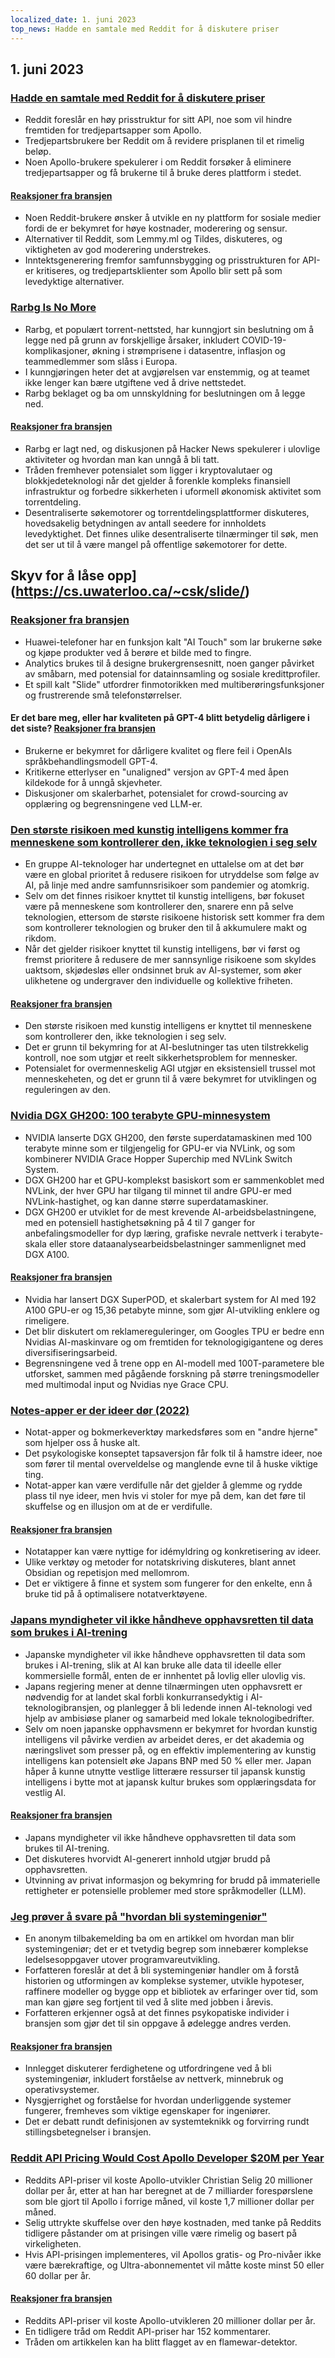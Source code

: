 ```yaml
---
localized_date: 1. juni 2023
top_news: Hadde en samtale med Reddit for å diskutere priser
---
```




<CallToAction />

<Steps>

## 1. juni 2023

### [Hadde en samtale med Reddit for å diskutere priser](https://old.reddit.com/r/apolloapp/comments/13ws4w3/had_a_call_with_reddit_to_discuss_pricing_bad/)

- Reddit foreslår en høy prisstruktur for sitt API, noe som vil hindre fremtiden for tredjepartsapper som Apollo.
- Tredjepartsbrukere ber Reddit om å revidere prisplanen til et rimelig beløp.
- Noen Apollo-brukere spekulerer i om Reddit forsøker å eliminere tredjepartsapper og få brukerne til å bruke deres plattform i stedet.

#### [Reaksjoner fra bransjen](http://news.ycombinator.com/item?id=36141083)

- Noen Reddit-brukere ønsker å utvikle en ny plattform for sosiale medier fordi de er bekymret for høye kostnader, moderering og sensur.
- Alternativer til Reddit, som Lemmy.ml og Tildes, diskuteres, og viktigheten av god moderering understrekes.
- Inntektsgenerering fremfor samfunnsbygging og prisstrukturen for API-er kritiseres, og tredjepartsklienter som Apollo blir sett på som levedyktige alternativer.

### [Rarbg Is No More](https://web.archive.org/web/20230531105653/https://rarbg.to/index80.php)

- Rarbg, et populært torrent-nettsted, har kunngjort sin beslutning om å legge ned på grunn av forskjellige årsaker, inkludert COVID-19-komplikasjoner, økning i strømprisene i datasentre, inflasjon og teammedlemmer som slåss i Europa.
- I kunngjøringen heter det at avgjørelsen var enstemmig, og at teamet ikke lenger kan bære utgiftene ved å drive nettstedet.
- Rarbg beklaget og ba om unnskyldning for beslutningen om å legge ned.

#### [Reaksjoner fra bransjen](http://news.ycombinator.com/item?id=36136819)

- Rarbg er lagt ned, og diskusjonen på Hacker News spekulerer i ulovlige aktiviteter og hvordan man kan unngå å bli tatt.
- Tråden fremhever potensialet som ligger i kryptovalutaer og blokkjedeteknologi når det gjelder å forenkle kompleks finansiell infrastruktur og forbedre sikkerheten i uformell økonomisk aktivitet som torrentdeling.
- Desentraliserte søkemotorer og torrentdelingsplattformer diskuteres, hovedsakelig betydningen av antall seedere for innholdets levedyktighet. Det finnes ulike desentraliserte tilnærminger til søk, men det ser ut til å være mangel på offentlige søkemotorer for dette.

## Skyv for å låse opp](https://cs.uwaterloo.ca/~csk/slide/)

### [Reaksjoner fra bransjen](http://news.ycombinator.com/item?id=36138304)

- Huawei-telefoner har en funksjon kalt "AI Touch" som lar brukerne søke og kjøpe produkter ved å berøre et bilde med to fingre.
- Analytics brukes til å designe brukergrensesnitt, noen ganger påvirket av småbarn, med potensial for datainnsamling og sosiale kredittprofiler.
- Et spill kalt "Slide" utfordrer finmotorikken med multiberøringsfunksjoner og frustrerende små telefonstørrelser.

#### Er det bare meg, eller har kvaliteten på GPT-4 blitt betydelig dårligere i det siste? [Reaksjoner fra bransjen](http://news.ycombinator.com/item?id=36134249)

- Brukerne er bekymret for dårligere kvalitet og flere feil i OpenAIs språkbehandlingsmodell GPT-4.
- Kritikerne etterlyser en "unaligned" versjon av GPT-4 med åpen kildekode for å unngå skjevheter.
- Diskusjoner om skalerbarhet, potensialet for crowd-sourcing av opplæring og begrensningene ved LLM-er.

### [Den største risikoen med kunstig intelligens kommer fra menneskene som kontrollerer den, ikke teknologien i seg selv](https://aisnakeoil.substack.com/p/is-avoiding-extinction-from-ai-really)

- En gruppe AI-teknologer har undertegnet en uttalelse om at det bør være en global prioritet å redusere risikoen for utryddelse som følge av AI, på linje med andre samfunnsrisikoer som pandemier og atomkrig.
- Selv om det finnes risikoer knyttet til kunstig intelligens, bør fokuset være på menneskene som kontrollerer den, snarere enn på selve teknologien, ettersom de største risikoene historisk sett kommer fra dem som kontrollerer teknologien og bruker den til å akkumulere makt og rikdom.
- Når det gjelder risikoer knyttet til kunstig intelligens, bør vi først og fremst prioritere å redusere de mer sannsynlige risikoene som skyldes uaktsom, skjødesløs eller ondsinnet bruk av AI-systemer, som øker ulikhetene og undergraver den individuelle og kollektive friheten.

#### [Reaksjoner fra bransjen](http://news.ycombinator.com/item?id=36139852)

- Den største risikoen med kunstig intelligens er knyttet til menneskene som kontrollerer den, ikke teknologien i seg selv.
- Det er grunn til bekymring for at AI-beslutninger tas uten tilstrekkelig kontroll, noe som utgjør et reelt sikkerhetsproblem for mennesker.
- Potensialet for overmenneskelig AGI utgjør en eksistensiell trussel mot menneskeheten, og det er grunn til å være bekymret for utviklingen og reguleringen av den.

### [Nvidia DGX GH200: 100 terabyte GPU-minnesystem](https://developer.nvidia.com/blog/announcing-nvidia-dgx-gh200-first-100-terabyte-gpu-memory-system/)

- NVIDIA lanserte DGX GH200, den første superdatamaskinen med 100 terabyte minne som er tilgjengelig for GPU-er via NVLink, og som kombinerer NVIDIA Grace Hopper Superchip med NVLink Switch System.
- DGX GH200 har et GPU-komplekst basiskort som er sammenkoblet med NVLink, der hver GPU har tilgang til minnet til andre GPU-er med NVLink-hastighet, og kan danne større superdatamaskiner.
- DGX GH200 er utviklet for de mest krevende AI-arbeidsbelastningene, med en potensiell hastighetsøkning på 4 til 7 ganger for anbefalingsmodeller for dyp læring, grafiske nevrale nettverk i terabyte-skala eller store dataanalysearbeidsbelastninger sammenlignet med DGX A100.

#### [Reaksjoner fra bransjen](http://news.ycombinator.com/item?id=36133226)

- Nvidia har lansert DGX SuperPOD, et skalerbart system for AI med 192 A100 GPU-er og 15,36 petabyte minne, som gjør AI-utvikling enklere og rimeligere.
- Det blir diskutert om reklamereguleringer, om Googles TPU er bedre enn Nvidias AI-maskinvare og om fremtiden for teknologigigantene og deres diversifiseringsarbeid.
- Begrensningene ved å trene opp en AI-modell med 100T-parametere ble utforsket, sammen med pågående forskning på større treningsmodeller med multimodal input og Nvidias nye Grace CPU.

### [Notes-apper er der ideer dør (2022)](https://www.reproof.app/blog/notes-apps-help-us-forget)

- Notat-apper og bokmerkeverktøy markedsføres som en "andre hjerne" som hjelper oss å huske alt.
- Det psykologiske konseptet tapsaversjon får folk til å hamstre ideer, noe som fører til mental overveldelse og manglende evne til å huske viktige ting.
- Notat-apper kan være verdifulle når det gjelder å glemme og rydde plass til nye ideer, men hvis vi stoler for mye på dem, kan det føre til skuffelse og en illusjon om at de er verdifulle.

#### [Reaksjoner fra bransjen](http://news.ycombinator.com/item?id=36136179)

- Notatapper kan være nyttige for idémyldring og konkretisering av ideer.
- Ulike verktøy og metoder for notatskriving diskuteres, blant annet Obsidian og repetisjon med mellomrom.
- Det er viktigere å finne et system som fungerer for den enkelte, enn å bruke tid på å optimalisere notatverktøyene.

### [Japans myndigheter vil ikke håndheve opphavsretten til data som brukes i AI-trening](https://technomancers.ai/japan-goes-all-in-copyright-doesnt-apply-to-ai-training/)

- Japanske myndigheter vil ikke håndheve opphavsretten til data som brukes i AI-trening, slik at AI kan bruke alle data til ideelle eller kommersielle formål, enten de er innhentet på lovlig eller ulovlig vis.
- Japans regjering mener at denne tilnærmingen uten opphavsrett er nødvendig for at landet skal forbli konkurransedyktig i AI-teknologibransjen, og planlegger å bli ledende innen AI-teknologi ved hjelp av ambisiøse planer og samarbeid med lokale teknologibedrifter.
- Selv om noen japanske opphavsmenn er bekymret for hvordan kunstig intelligens vil påvirke verdien av arbeidet deres, er det akademia og næringslivet som presser på, og en effektiv implementering av kunstig intelligens kan potensielt øke Japans BNP med 50 % eller mer. Japan håper å kunne utnytte vestlige litterære ressurser til japansk kunstig intelligens i bytte mot at japansk kultur brukes som opplæringsdata for vestlig AI.

#### [Reaksjoner fra bransjen](http://news.ycombinator.com/item?id=36144241)

- Japans myndigheter vil ikke håndheve opphavsretten til data som brukes til AI-trening.
- Det diskuteres hvorvidt AI-generert innhold utgjør brudd på opphavsretten.
- Utvinning av privat informasjon og bekymring for brudd på immaterielle rettigheter er potensielle problemer med store språkmodeller (LLM).

### [Jeg prøver å svare på "hvordan bli systemingeniør"](https://rachelbythebay.com/w/2023/05/30/eng/)

- En anonym tilbakemelding ba om en artikkel om hvordan man blir systemingeniør; det er et tvetydig begrep som innebærer komplekse ledelsesoppgaver utover programvareutvikling.
- Forfatteren foreslår at det å bli systemingeniør handler om å forstå historien og utformingen av komplekse systemer, utvikle hypoteser, raffinere modeller og bygge opp et bibliotek av erfaringer over tid, som man kan gjøre seg fortjent til ved å slite med jobben i årevis.
- Forfatteren erkjenner også at det finnes psykopatiske individer i bransjen som gjør det til sin oppgave å ødelegge andres verden.

#### [Reaksjoner fra bransjen](http://news.ycombinator.com/item?id=36133263)

- Innlegget diskuterer ferdighetene og utfordringene ved å bli systemingeniør, inkludert forståelse av nettverk, minnebruk og operativsystemer.
- Nysgjerrighet og forståelse for hvordan underliggende systemer fungerer, fremheves som viktige egenskaper for ingeniører.
- Det er debatt rundt definisjonen av systemteknikk og forvirring rundt stillingsbetegnelser i bransjen.

### [Reddit API Pricing Would Cost Apollo Developer $20M per Year](https://daringfireball.net/linked/2023/05/31/reddit-apollo-api-pricing)

- Reddits API-priser vil koste Apollo-utvikler Christian Selig 20 millioner dollar per år, etter at han har beregnet at de 7 milliarder forespørslene som ble gjort til Apollo i forrige måned, vil koste 1,7 millioner dollar per måned.
- Selig uttrykte skuffelse over den høye kostnaden, med tanke på Reddits tidligere påstander om at prisingen ville være rimelig og basert på virkeligheten.
- Hvis API-prisingen implementeres, vil Apollos gratis- og Pro-nivåer ikke være bærekraftige, og Ultra-abonnementet vil måtte koste minst 50 eller 60 dollar per år.

#### [Reaksjoner fra bransjen](http://news.ycombinator.com/item?id=36142285)

- Reddits API-priser vil koste Apollo-utvikleren 20 millioner dollar per år.
- En tidligere tråd om Reddit API-priser har 152 kommentarer.
- Tråden om artikkelen kan ha blitt flagget av en flamewar-detektor.

</Steps>
